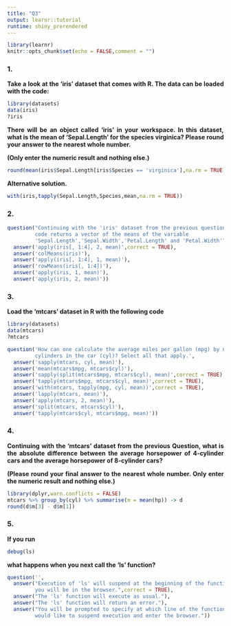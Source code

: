 ```yaml
---
title: "Q3"
output: learnr::tutorial
runtime: shiny_prerendered
---
```


```r
library(learnr)
knitr::opts_chunk$set(echo = FALSE,comment = "")
```
<style>
  body {
    text-align: justify
    }
</style>

### 1.

<b>Take a look at the 'iris' dataset that comes with R. The data can be loaded with the code:</b>

```r
library(datasets)
data(iris)
?iris
```

<b>There will be an object called 'iris' in your workspace. In this dataset, what
is the mean of 'Sepal.Length' for the species virginica? Please round your
answer to the nearest whole number.

(Only enter the numeric result and nothing else.)</b>

```r
round(mean(iris$Sepal.Length[iris$Species == 'virginica'],na.rm = TRUE))
```

<b>Alternative solution.</b>

```r
with(iris,tapply(Sepal.Length,Species,mean,na.rm = TRUE))
```

### 2.

```r
question("Continuing with the 'iris' dataset from the previous question, what R
         code returns a vector of the means of the variable
         'Sepal.Length','Sepal.Width','Petal.Length' and 'Petal.Width'?",
  answer('apply(iris[, 1:4], 2, mean)',correct = TRUE),
  answer('colMeans(iris)'),
  answer('apply(iris[, 1:4], 1, mean)'),
  answer('rowMeans(iris[, 1:4])'),
  answer('apply(iris, 1, mean)'),
  answer('apply(iris, 2, mean)'))
```

### 3.
<b>Load the 'mtcars' dataset in R with the following code</b>

```r
library(datasets)
data(mtcars)
?mtcars
```

```r
question('How can one calculate the average miles per gallon (mpg) by number of
         cylinders in the car (cyl)? Select all that apply.',
  answer('sapply(mtcars, cyl, mean)'),
  answer('mean(mtcars$mpg, mtcars$cyl)'),
  answer('sapply(split(mtcars$mpg, mtcars$cyl), mean)',correct = TRUE),
  answer('tapply(mtcars$mpg, mtcars$cyl, mean)',correct = TRUE),
  answer('with(mtcars, tapply(mpg, cyl, mean))',correct = TRUE),
  answer('lapply(mtcars, mean)'),
  answer('apply(mtcars, 2, mean)'),
  answer('split(mtcars, mtcars$cyl)'),
  answer('tapply(mtcars$cyl, mtcars$mpg, mean)'))
```


### 4.

<b>Continuing with the 'mtcars' dataset from the previous Question, what is the
absolute difference between the average horsepower of 4-cylinder cars and the
average horsepower of 8-cylinder cars?

(Please round your final answer to the nearest whole number. Only enter the
numeric result and nothing else.)</b>

```r
library(dplyr,warn.conflicts = FALSE)
mtcars %>% group_by(cyl) %>% summarise(m = mean(hp)) -> d
round(d$m[3] - d$m[1])
```

### 5.

<b>If you run</b>

```r
debug(ls)
```

<b>what happens when you next call the 'ls' function?</b>

```r
question('',
  answer("Execution of 'ls' will suspend at the beginning of the function and
         you will be in the browser.",correct = TRUE),
  answer("The 'ls' function will execute as usual."),
  answer("The 'ls' function will return an error."),
  answer("You will be prompted to specify at which line of the function you
         would like to suspend execution and enter the browser."))
```